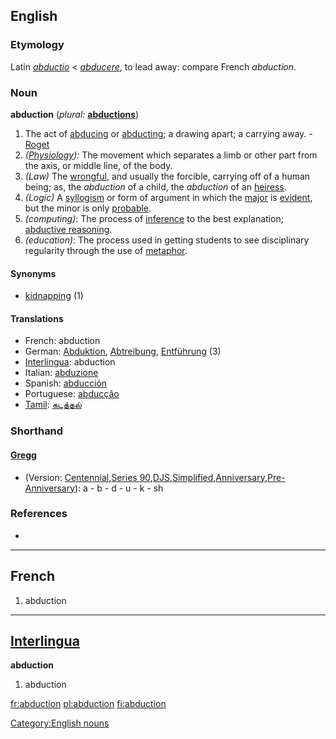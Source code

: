 {{Wikisource1911Enc|Abduction}}
==English==

===Etymology===
Latin ''[[abductio]]'' < ''[[abducere]]'', to lead away: compare French ''abduction''. 

===Noun===
'''abduction''' (''plural:'' '''[[abductions]]''')

#The act of [[abducing]] or [[abducting]]; a drawing apart; a carrying away. - [[Roget]]
#''([[Physiology]]):'' The movement which separates a limb or other part from the axis, or middle line, of the body.
#''(Law)'' The [[wrongful]], and usually the forcible, carrying off of a human being; as, the ''abduction'' of a child, the ''abduction'' of an [[heiress]].
#''(Logic)'' A [[syllogism]] or form of argument in which the [[major]] is [[evident]], but the minor is only [[probable]].
#''(computing)'': The process of [[inference]] to the best explanation; [[abductive reasoning]].
#''(education)'': The process used in getting students to see disciplinary regularity through the use of [[metaphor]].

====Synonyms====
*[[kidnapping]] (1)

====Translations====
*French: abduction
*German: [[Abduktion]], [[Abtreibung]], [[Entführung]] {{f}} (3)
*[[Interlingua]]: abduction
*Italian: [[abduzione]]
*Spanish: [[abducción]]
*Portuguese: [[abducção]]
*[[Tamil]]: [[கடத்தல்]]

===Shorthand===
====[http://en.wikipedia.org/wiki/Gregg_Shorthand Gregg]====
* (Version: [http://en.wikipedia.org/wiki/Gregg_Shorthand#Centennial_Gregg_Shorthand Centennial],[http://en.wikipedia.org/wiki/Gregg_Shorthand#Series_90_Gregg_Shorthand  Series 90],[http://en.wikipedia.org/wiki/Gregg_Shorthand#Diamond_Jubilee_Gregg_Shorthand  DJS],[http://en.wikipedia.org/wiki/Gregg_Shorthand#Simplified_Gregg_Shorthand Simplified],[http://en.wikipedia.org/wiki/Gregg_Shorthand#Anniversary_Gregg_Shorthand Anniversary],[http://en.wikipedia.org/wiki/Gregg_Shorthand#Pre-Anniversary_Gregg_Shorthand Pre-Anniversary]): a - b - d - u - k - sh

===References===
*{{R:Webster 1913}}
----

==French==

# abduction

----

==[[Interlingua]]==
'''abduction'''
# abduction

[[Category:English nouns]]

[[fr:abduction]]
[[pl:abduction]]
[[fi:abduction]]